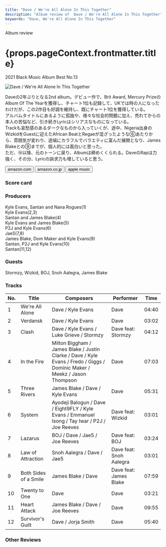 ```yaml
---
title: "Dave / We're All Alone In This Together"
description: "Album review of  Dave / We're All Alone In This Together"
keywords: "Dave, We're All Alone In This Together"
---
```






<p className="largeP">Album review</p>
<h1 className="h1--no--margin">{props.pageContext.frontmatter.title}</h1>
<p className="largeP">
  <Link to="/best50/2021/">2021 Black Music Album Best No.13</Link>
</p>

<Row  className="image-card-group">
	<Column colMd={3} colLg={4} noGutterMdLeft="">
       <ImageCard>

![Dave / We're All Alone In This Together](../../images/cd/dave2L.jpg)

</ImageCard>
	</Column>
	<Column colMd={4} colLg={8} noGutterMdLeft="">
		<p>
			Daveの2年ぶりとなる2nd album。デビュー作で、Brit Award, Mercury PrizeのAlbum Of The Yearを獲得し、チャート1位も記録して、UKでは時の人になったわけだが、この2作目も好調を維持し、既にチャート1位を獲得している。
			<br/>アルバムタイトルにあるように孤独や、様々な社会的問題に加え、売れてからの本人の苦悩など、引き続きLyricはシリアスなものになっている。
			<br/>Trackも哀愁感のあるダークなものから入っていくが、途中、Nigeria出身のWizkidをGuestに迎えたAfrican BeatとRegaeが混ざったような⑥あたりから、雰囲気が変わり、途端にカラフルでバラエティに富んだ展開となり、James Blakeとの⑨までが、個人的には面白いと思った。
			<br/>ただ、⑩以降、元のトーンに戻り、Albumは締めくくられる。DaveのRapは力強く、その分、Lyricの訴求力も増していると思う。
		</p>
		<div>
		  <Button className="button-right-mergin"  href="https://amzn.to/3sLQ8yu" renderIcon={ArrowUpRight} size='sm' kind='primary'>
  	    amazon.com
  	  </Button>
  	  <Button className="button-right-mergin"  href="https://amzn.to/3KmfVmY" renderIcon={ArrowUpRight} size='sm' kind='secondary'>
  	    amazon.co.jp
  	  </Button>
			<Button className="button-right-mergin"  href="https://apple.co/3tzCQUR" renderIcon={ArrowUpRight} size='sm' kind='tertiary'>
  	   	apple music
  	  </Button>
			<AdvJS2/>
		</div>
	</Column>
</Row>
<Row >
	<Column colMd={4} colLg={4} noGutterMdLeft="">
		<div>
		  <h3>Score card</h3>
			<SliderJS1 value="2" />
		  <SliderJS2 value="1" />
			<SliderJS3 value="2" />
		  <SliderJS4 value="8" />
		</div>
	</Column>
	<Column colMd={8} colLg={8} noGutterMdLeft="">
		<div>
			<h3>Producers</h3>
			<p>
				Kyle Evans, Santan and Nana Rogues(1)
				<br/>Kyle Evans(2,3)
				<br/>Santan and James Blake(4)
				<br/>Kyle Evans and James Blake(5)
				<br/>P2J and Kyle Evans(6)
				<br/>Jae5(7,8)
				<br/>James Blake, Dom Maker and Kyle Evans(9)
				<br/>Santan, P2J and Kyle Evans(10)
				<br/>Santan(11,12)
			</p>
			<h3>Guests</h3>
			<p>
				Stormzy, Wizkid, BOJ, Snoh Aalegra, James Blake
			</p>
		</div>
	</Column>
</Row>

<h3>Tracks</h3>

| No. | Title                 | Composers                                                                                                                 | Performer               | Time  |
| --- | --------------------- | ------------------------------------------------------------------------------------------------------------------------- | ----------------------- | ----- |
| 1   | We're All Alone       | Dave / Kyle Evans                                                                                                         | Dave                    | 04:40 |
| 2   | Verdansk              | Dave / Kyle Evans                                                                                                         | Dave                    | 03:02 |
| 3   | Clash                 | Dave / Kyle Evans / Luke Grieve / Stormzy                                                                                 | Dave feat: Stormzy      | 04:12 |
| 4   | In the Fire           | Milton Biggham / James Blake / Justin Clarke / Dave / Kyle Evans / Fredo / Giggs / Dominic Maker / Meekz / Jason Thompson | Dave                    | 07:03 |
| 5   | Three Rivers          | James Blake / Dave / Kyle Evans                                                                                           | Dave                    | 05:31 |
| 6   | System                | Ayodeji Balogun / Dave / Eight9FLY / Kyle Evans / Emmanuel Isong / Tay Iwar / P2J / Joe Reeves                            | Dave feat: Wizkid       | 03:01 |
| 7   | Lazarus               | BOJ / Dave / Jae5 / Joe Reeves                                                                                            | Dave feat: BOJ          | 03:24 |
| 8   | Law of Attraction     | Snoh Aalegra / Dave / Jae5                                                                                                | Dave feat: Snoh Aalegra | 03:01 |
| 9   | Both Sides of a Smile | James Blake / Dave                                                                                                        | Dave feat: James Blake  | 07:59 |
| 10  | Twenty to One         | Dave                                                                                                                      | Dave                    | 03:21 |
| 11  | Heart Attack          | James Blake / Dave / Joe Reeves                                                                                           | Dave                    | 09:55 |
| 12  | Survivor's Guilt      | Dave / Jorja Smith                                                                                                        | Dave                    | 05:40 |

<h3>Other Reviews</h3>

<Row>
  <Column colMd={3} colLg={3} noGutterMdLeft>
    <Review1 />
  </Column>
</Row>

<AdvJS3 />
